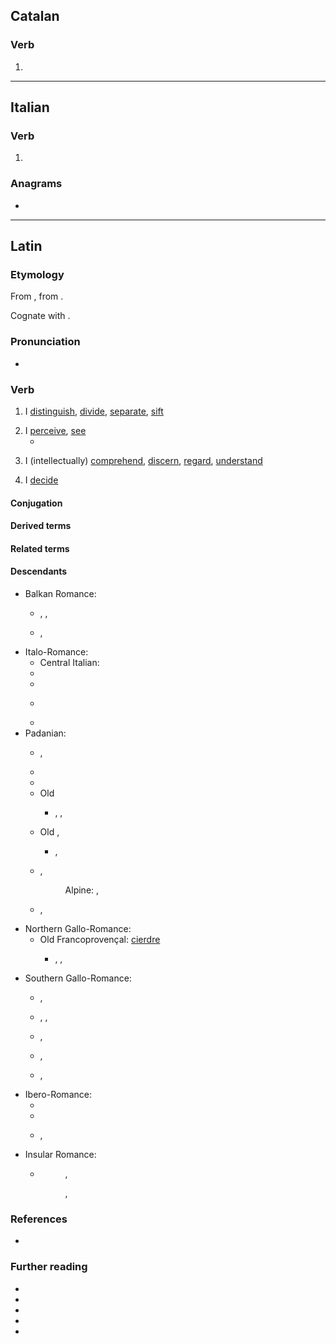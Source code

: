 ==Catalan==

===Verb===
{{head|ca|verb form}}

# {{ca-verb form of|p=1|n=sg|t=pres|m=ind|cerndre}}

----

==Italian==

===Verb===
{{head|it|verb form}}

# {{inflection of|it|cernere||1|s|pres|indc}}

===Anagrams===
* {{anagrams|it|a=cenor|necro-}}

----

==Latin==

===Etymology===
{{root|la|ine-pro|*krey-}}
From {{inh|la|itc-pro|*krinō}}, from {{der|la|ine-pro|*krey-||to sieve}}.

Cognate with {{cog|grc|κρίνω}}.

===Pronunciation===
* {{la-IPA|cernō}}

===Verb===
{{la-verb|3.poet-sync-perf|cernō|crēv|crēt}}

# I [[distinguish]], [[divide]], [[separate]], [[sift]]
#: {{syn|la|aufero|eripio|diripio|excludo|distraho|tollo}}
# I [[perceive]], [[see]]
#* {{Q|la|Ovid|Fasti|2|671-672|quote=nunc quoque, sē suprā nē quid nisi sīdera '''cernat''',<br/>exiguum templī tēcta forāmen habent.|trans=''Even now, '''so that he may see''' nothing except the stars above him,<br/>the roof of the temple has a tiny opening.''<br/>(The ancient Romans believed that {{w|Terminus (god)}}, protector of boundary stones, had refused to yield the ground of his own shrine – located inconveniently on the site where the {{w|Temple of Jupiter Optimus Maximus}} was to be built. And that is why Jupiter's great temple honored the immovable will of Terminus by way of a sacred stone or altar with a clear sightline to the stars.)}}
#: {{syn|la|percipiō|sentiō|audiō|videō}}
# I (intellectually) [[comprehend]], [[discern]], [[regard]], [[understand]]
#: {{syn|la|agnōscō|cognōscō|inveniō|sentiō|cōnsciō|sapiō|sciō|nōscō|scīscō|intellegō|percipiō|discernō|inveniō|tongeō|audiō}}
#: {{ant|la|ignōrō|nesciō}}
# I [[decide]]
#: {{syn|la|decerno|paro|constituo|statuo}}

====Conjugation====
{{la-conj|3.poet-sync-perf|cernō|crēv|crēt}}

====Derived terms====
{{col4|la
|certus
|concernō
|crētiō
|crētūra
|crētus
|crībrum
|crīmen
|dēcernō
|discernō
|excernō
|incernō
|sēcernō
|succernō
|supercernō
}}

====Related terms====
{{rel4|la
|dēcrētālis
|dēcrētiō
|dēcrētōrius
|dēcrētum
|dēcrētus
|discrētē
|discrētim
|discrētiō
|discrētīvus
|discrētīvē
|discrētor
|discrētōrium
|discrētus
|discernenter
|discernibilis
|discerniculum
|excrēta
|excrētus
|excrētiō
|incrētus
|incribrātus
|indiscrētē
|indiscrētiō
|indiscrētus
|sēcrētāria
|sēcrētārium
|sēcrētē
|sēcrētim
|sēcrētiō
|sēcrētō
|sēcrētum
|sēcrētus
|succrētus
|condēcernō
|superincernō
|crībellum
|crībellō
|crībrō
|percrībrō
|crībrārius
|crībrātus
|discrīmen
|crīminālis
|crīmināliter
|concrīminor
|crīminātor
|crīminātrīx
|crīminātiō
|crīminor
|crīminātus
|crīminōsus
|crīminōsē
|discrīminālis
|discrīminātim
|discrīminātiō
|discrīminātor
|discrīminātrīx
|discrīminō
|discrīminōsius
|indiscrīminābilis
|indiscrīminātim
|incrīminātiō
|incrīminō
|certābundus
|certāmen
|certāminō
|certātim
|certātiō
|certātivē
|certātor
|certātus
|certē
|certificō
|certissō
|certitūdō
|certō
|concertātiō
|concertātīvus
|concertātor
|concertātōrius
|concertō
|decertō
|decertātor
|decertātiō
|incertē
|incertō
|incertum
|incertus
|perincertus
|praecertātiō
|supercertō
}}

====Descendants====
{{top3}}
* Balkan Romance:
** {{desc|rup|ntsernu}}, {{l|rup|ntsearniri}}, {{l|rup|tsernu}}
** {{desc|ro|cerne}}, {{l|ro|cernere}}
* Italo-Romance:
** Central Italian: {{l|it|cèrne}} 
** {{desc|co|cèrne}}
** {{desc|it|cernere}}
** {{desc|nap|cernere}} {{q|Calabrian}}
** {{desc|scn|cèrniri}}
* Padanian:
** {{desc|egl|sernar}}, {{l|egl|scernir}}
** {{desc|fur|cerni}}
** {{desc|lij|cerner}}
** Old {{desc|lmo|cerner}}
*** {{desc|lmo|scernir}}, {{l|lmo|sern}}, {{l|lmo|sernar}}
** Old {{desc|vec|zarnir}}, {{l|vec|cernir}}
*** {{desc|vec|sernìr}}, {{l|vec|sèrner}}
** {{desc|pms|serne}}, {{l|pms|sernie}}
**: Alpine: {{l|pms|scerna}}, {{l|pms|cerna}}
** {{desc|rm|tscherner}}, {{l|rm|tscharner}}
* Northern Gallo-Romance:
** Old Francoprovençal: [[cierdre]]
*** {{desc|frp|cierdre}}, {{l|frp|cedre}}, {{l|frp|cherdre}}
* Southern Gallo-Romance:
** {{desc|an|cerner}}, {{l|oc|cernar}}
** {{desc|ca|cendre}}, {{l|ca|cenre}}, {{l|ca|cerndre}}
** {{desc|oc-gas|cèrner}}, {{l|oc|cernir}}
** {{desc|oc-pro|cèrner}}, {{l|oc|cernir}}
** {{desc|oc-viv|cernir}}, {{l|oc-viv|çarnir}}
* Ibero-Romance:
** {{desc|gl|cernir}}
** {{desc|pt|cernir}}
** {{desc|es|cerner}}, {{l|es|cernir}}
* Insular Romance:
** {{desc|sc|-}}
**: {{desc|sc-sro|cerriri}}, {{l|sc-sro|cerri}}
**: {{desc|sc-src|chernere}}, {{l|sc-src|cherrere}}
{{bottom}}

===References===
* {{R:FEW|20|606|cĕrnĕre}}

===Further reading===
* {{R:L&S}}
* {{R:Elementary Lewis}}
* {{R:la:Olivetti|lemma=CERNO100}}
* {{R:Gaffiot}}
* {{R:M&A}}
